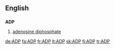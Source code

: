 ==English==

==={{initialism}}===
'''ADP'''

# {{biochemistry}} [[adenosine diphosphate]]

[[de:ADP]]
[[fa:ADP]]
[[fr:ADP]]
[[lt:ADP]]
[[sk:ADP]]
[[fi:ADP]]
[[tr:ADP]]